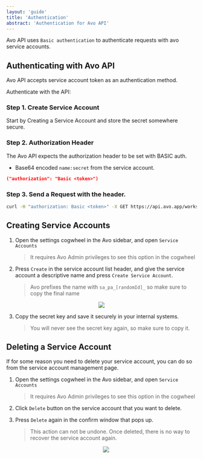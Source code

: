 ```yaml
---
layout: 'guide'
title: 'Authentication'
abstract: 'Authentication for Avo API'
---
```



Avo API uses `Basic authentication` to authenticate requests with avo service accounts.

## Authenticating with Avo API

Avo API accepts service account token as an authentication method.

Authenticate with the API:

### Step 1. Create Service Account

Start by <Link passHref href="/avoapi/authentication#creating-service-accounts"><a>Creating a Service Account</a></Link> and store the secret somewhere secure.

### Step 2. Authorization Header

The Avo API expects the authorization header to be set with BASIC auth.

- Base64 encoded `name:secret` from the service account.

```json
("authorization": "Basic <token>")
```

### Step 3. Send a Request with the header.

```sh
curl -H "authorization: Basic <token>" -X GET https://api.avo.app/workspaces/<WorkspaceId>/branches/<BranchId>/export/v1
```

## Creating Service Accounts

1. Open the settings cogwheel in the Avo sidebar, and open `Service Accounts`

   > It requires Avo Admin privileges to see this option in the cogwheel

2. Press `Create` in the service account list header, and give the service account a descriptive name and press `Create Service Account`.

   > Avo prefixes the name with `sa_pa_[randomId]_` so make sure to copy the final name

<center>
  <img
    src={require('../../images/avoapi/create-service-account.png')}
    width={400}
  />
</center>

3. Copy the secret key and save it securely in your internal systems.
   > You will never see the secret key again, so make sure to copy it.

## Deleting a Service Account

If for some reason you need to delete your service account, you can do so from the service account management page.

1. Open the settings cogwheel in the Avo sidebar, and open `Service Accounts`

   > It requires Avo Admin privileges to see this option in the cogwheel

2. Click `Delete` button on the service account that you want to delete.

3. Press `Delete` again in the confirm window that pops up.

   > This action can not be undone. Once deleted, there is no way to recover the service account again.

   <center>
     <img
       src={require('../../images/avoapi/delete-service-account.png')}
       width={400}
     />
   </center>
